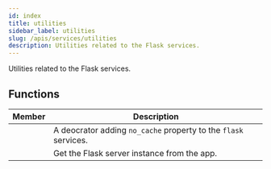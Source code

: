 ```yaml
---
id: index
title: utilities
sidebar_label: utilities
slug: /apis/services/utilities
description: Utilities related to the Flask services.
---
```



<APITopBar type="module" isPrivate={true} source="services/utilities.py" />

Utilities related to the Flask services.

## Functions

|                                     Member                                      | <center>Description</center>                                    |
| :-----------------------------------------------------------------------------: | :-------------------------------------------------------------- |
|   [<IconObjType type="func" hasText={true} text="no_cache"/>](./no_cache.mdx)   | A deocrator adding `no_cache` property to the `flask` services. |
| [<IconObjType type="func" hasText={true} text="get_server"/>](./get_server.mdx) | Get the Flask server instance from the app.                     |
